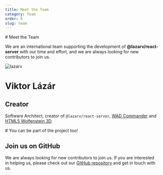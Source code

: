 ```yaml
---
title: Meet the Team
category: Team
order: 0
slug: team
---
```



<div className="container text-center max-w-xl mx-auto [&>h1]:text-4xl [&>p]:text-lg [&>p]:text-gray-700 dark:[&>p]:text-gray-400">
# Meet the Team

We are an international team supporting the development of **@lazarv/react-server** with our time and effort, and we are always looking for new contributors to join us.

</div>

<div className="flex flex-wrap justify-center gap-4 my-8">
<TeamMember github="https://github.com/lazarv" x="https://twitter.com/lazarv1982" bsky="https://bsky.app/profile/lazarv.dev">
  <img src="https://avatars.githubusercontent.com/u/1749493?v=4" alt="lazarv" />

# Viktor Lázár

## Creator

Software Architect, creator of `@lazarv/react-server`, [WAD Commander](https://wadcmd.com) and [HTML5 Wolfenstein 3D](http://wolf3d.wadcmd.com/).
</TeamMember>

<TeamMember>
# You can be part of the project too!

## Join us on GitHub

We are always looking for new contributors to join us. If you are interested in helping us, please check out our [GitHub repository](https://github.com/lazarv/react-server) and get in touch with us.
</TeamMember>
</div>
